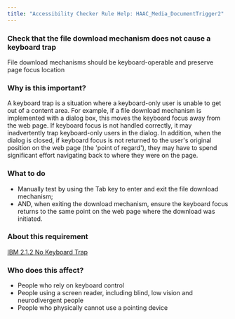 ```yaml
---
title: "Accessibility Checker Rule Help: HAAC_Media_DocumentTrigger2"
---
```


<div className="toolHelp">
<Row>
<Column colLg={16} colMd={8} colSm={4} className="toolHead">

### Check that the file download mechanism does not cause a keyboard trap

<div id="locLevel"></div>

File download mechanisms should be keyboard-operable and preserve page focus location

</Column>
</Row>
<Row>
<Column colLg={11} colMd={5} colSm={4} className="toolMain">

### Why is this important?

A keyboard trap is a situation where a keyboard-only user is unable to get out of a content area. For example, if a file download mechanism is implemented with a dialog box, this moves the keyboard focus away from the web page. If keyboard focus is not handled correctly, it may inadvertently trap keyboard-only users in the dialog. In addition, when the dialog is closed, if keyboard focus is not returned to the user's original position on the web page (the 'point of regard'), they may have to spend significant effort navigating back to where they were on the page.

<div id="locSnippet"></div>

### What to do

 * Manually test by using the Tab key to enter and exit the file download mechanism;
 * AND, when exiting the download mechanism, ensure the keyboard focus returns to the same point on the web page where the download was initiated.

</Column>
<Column colLg={5} colMd={3} colSm={4} className="toolLeft">

### About this requirement

[IBM 2.1.2 No Keyboard Trap](https://www.ibm.com/able/requirements/requirements/#2_1_2)

### Who does this affect?

 * People who rely on keyboard control
 * People using a screen reader, including blind, low vision and neurodivergent people
 * People who physically cannot use a pointing device

</Column>
</Row>
</div>

